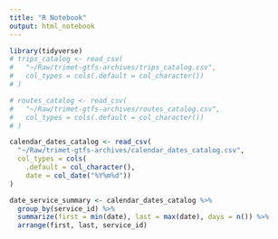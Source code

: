 ```yaml
---
title: "R Notebook"
output: html_notebook
---
```

```r
library(tidyverse)
# trips_catalog <- read_csv(
#   "~/Raw/trimet-gtfs-archives/trips_catalog.csv",
#   col_types = cols(.default = col_character())
# )

# routes_catalog <- read_csv(
#   "~/Raw/trimet-gtfs-archives/routes_catalog.csv",
#   col_types = cols(.default = col_character())
# )

calendar_dates_catalog <- read_csv(
  "~/Raw/trimet-gtfs-archives/calendar_dates_catalog.csv",
  col_types = cols(
    .default = col_character(),
    date = col_date("%Y%m%d"))
)

date_service_summary <- calendar_dates_catalog %>% 
  group_by(service_id) %>% 
  summarize(first = min(date), last = max(date), days = n()) %>% 
  arrange(first, last, service_id)

```

